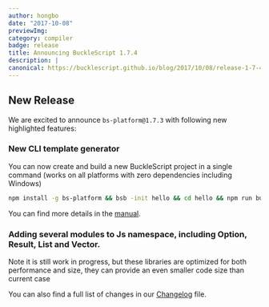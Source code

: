 ```yaml
---
author: hongbo
date: "2017-10-08" 
previewImg:
category: compiler
badge: release
title: Announcing BuckleScript 1.7.4
description: |
canonical: https://bucklescript.github.io/blog/2017/10/08/release-1-7-4
---
```


## New Release

We are excited to announce `bs-platform@1.7.3` with following new highlighted features:

### New CLI template generator

You can now create and build a new BuckleScript project in a single command
(works on all platforms with zero dependencies including Windows)

```sh
npm install -g bs-platform && bsb -init hello && cd hello && npm run build
```

You can find more details in the
[manual](http://bucklescript.github.io/bucklescript/Manual.html#_using_existing_templates_since_1_7_4).


### Adding several modules to Js namespace, including Option, Result, List and Vector.

Note it is still work in progress, but these libraries are optimized for both
performance and size, they can provide an even smaller code size than current
case


You can also find a full list of changes in our
[Changelog](https://github.com/bucklescript/bucklescript/blob/master/Changes.md#bucklescript-174may-24-2017)
file.
